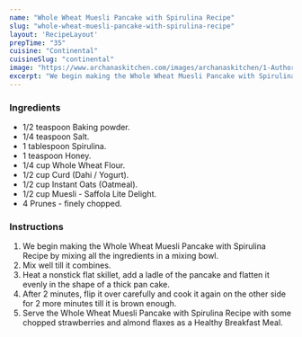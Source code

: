---
name: "Whole Wheat Muesli Pancake with Spirulina Recipe"
slug: "whole-wheat-muesli-pancake-with-spirulina-recipe"
layout: 'RecipeLayout'
prepTime: "35"
cuisine: "Continental"
cuisineSlug: "continental"
image: "https://www.archanaskitchen.com/images/archanaskitchen/1-Author/sibyl_sunitha/Whole_Wheat_Muesli_Pancake_with_Spirulina_Recipe.jpg"
excerpt: "We begin making the Whole Wheat Muesli Pancake with Spirulina Recipe by mixing all the ingredients in a mixing bowl"
---

### Ingredients

- 1/2 teaspoon Baking powder.
- 1/4 teaspoon Salt.
- 1 tablespoon Spirulina.
- 1 teaspoon Honey.
- 1/4 cup Whole Wheat Flour.
- 1/2 cup Curd (Dahi / Yogurt).
- 1/2 cup Instant Oats (Oatmeal).
- 1/2 cup Muesli - Saffola Lite Delight.
- 4 Prunes - finely chopped.

### Instructions

1. We begin making the Whole Wheat Muesli Pancake with Spirulina Recipe by mixing all the ingredients in a mixing bowl.
1. Mix well till it combines.
1. Heat a nonstick flat skillet, add a ladle of the pancake and flatten it evenly in the shape of a thick pan cake.
1. After 2 minutes, flip it over carefully and cook it again on the other side for 2 more minutes till it is brown enough.
1. Serve the Whole Wheat Muesli Pancake with Spirulina Recipe with some chopped strawberries and almond flaxes as a Healthy Breakfast Meal.

